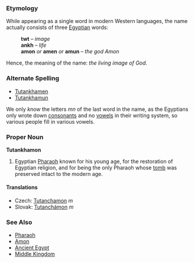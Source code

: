 === Etymology ===
While appearing as a single word in modern Western languages, the name actually consists of three [[Egypt|Egyptian]] words:
: '''twt''' &ndash; ''image''
: '''ankh''' &ndash; ''life''
: '''amon''' ''or'' '''amen''' ''or'' '''amun''' &ndash; ''the god Amon''

Hence, the meaning of the name: ''the living image of God''.

=== Alternate Spelling ===
* [[Tutankhamen]]
* [[Tutankhamun]]

We only ''know'' the letters ''mn'' of the last word in the name, as the Egyptians only wrote down [[consonant|consonants]] and no [[vowel|vowels]] in their writing system, so various people fill in various vowels.
=== Proper Noun ===
'''Tutankhamon'''
# Egyptian [[Pharaoh]] known for his young age, for the restoration of Egyptian religion, and for being the only Pharaoh whose [[tomb]] was preserved intact to the modern age.
==== Translations ====
*Czech: [[Tutanchamon]] ''m''
*Slovak: [[Tutanchámon]] ''m''
=== See Also ===
* [[Pharaoh]]
* [[Amon]]
* [[Ancient Egypt]]
* [[Middle Kingdom]]